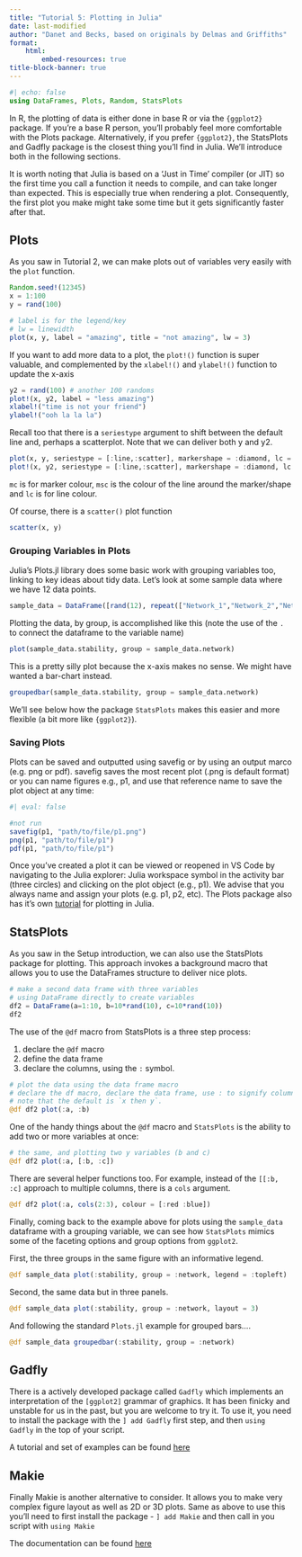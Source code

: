 ```yaml
---
title: "Tutorial 5: Plotting in Julia"
date: last-modified
author: "Danet and Becks, based on originals by Delmas and Griffiths"
format:
    html:
        embed-resources: true
title-block-banner: true
---
```


```julia
#| echo: false
using DataFrames, Plots, Random, StatsPlots
```

In R, the plotting of data is either done in base R or via the `{ggplot2}` package. If you're a base R person, you'll probably feel more comfortable with the Plots package. Alternatively, if you prefer `{ggplot2}`, the StatsPlots and Gadfly package is the closest thing you'll find in Julia. We'll introduce both in the following sections.

It is worth noting that Julia is based on a 'Just in Time' compiler (or JIT) so the first time you call a function it needs to compile, and can take longer than expected. This is especially true when rendering a plot. Consequently, the first plot you make might take some time but it gets significantly faster after that.

## Plots

As you saw in Tutorial 2, we can make plots out of variables very easily with the `plot` function.

```julia
Random.seed!(12345)
x = 1:100
y = rand(100)

# label is for the legend/key
# lw = linewidth
plot(x, y, label = "amazing", title = "not amazing", lw = 3)
```

If you want to add more data to a plot, the `plot!()` function is super valuable, and complemented by the `xlabel!()` and `ylabel!()` function to update the x-axis

```julia
y2 = rand(100) # another 100 randoms
plot!(x, y2, label = "less amazing")
xlabel!("time is not your friend")
ylabel!("ooh la la la")
```     

Recall too that there is a `seriestype` argument to shift between the default line and, perhaps a scatterplot.  Note that we can deliver both y and y2.

```julia
plot(x, y, seriestype = [:line,:scatter], markershape = :diamond, lc = :orange, mc = :black, msc = :orange, label = "Y")
plot!(x, y2, seriestype = [:line,:scatter], markershape = :diamond, lc = :blue, mc = :black,  msc = :blue, label = "Y2")
```

`mc` is for marker colour, `msc` is the colour of the line around the marker/shape and `lc` is for line colour.

Of course, there is a `scatter()` plot function

```julia
scatter(x, y)
```

### Grouping Variables in Plots

Julia's Plots.jl library does some basic work with grouping variables too, linking to key ideas about tidy data.  Let's look at some sample data where we have 12 data points.

```julia
sample_data = DataFrame([rand(12), repeat(["Network_1","Network_2","Network_3"],4)], ["stability", "network"])
```

Plotting the data, by group, is accomplished like this (note the use of the `.` to connect the dataframe to the variable name)

```julia
plot(sample_data.stability, group = sample_data.network)
```

This is a pretty silly plot because the x-axis makes no sense.  We might have wanted a bar-chart instead.

```julia
groupedbar(sample_data.stability, group = sample_data.network)
```

We'll see below how the package `StatsPlots` makes this easier and more flexible (a bit more like `{ggplot2}`).

### Saving Plots

Plots can be saved and outputted using savefig or by using an output marco (e.g. png or pdf). savefig saves the most recent plot (.png is default format) or you can name figures e.g., p1, and use that reference name to save the plot object at any time:

```julia
#| eval: false

#not run
savefig(p1, "path/to/file/p1.png")
png(p1, "path/to/file/p1")
pdf(p1, "path/to/file/p1")
```

Once you've created a plot it can be viewed or reopened in VS Code by navigating to the Julia explorer: Julia workspace symbol in the activity bar (three circles) and clicking on the plot object (e.g., p1). We advise that you always name and assign your plots (e.g. p1, p2, etc). The Plots package also has it's own [tutorial](https://docs.juliaplots.org/latest/tutorial/) for plotting in Julia.


## StatsPlots

As you saw in the Setup introduction, we can also use the StatsPlots package for plotting.  This approach invokes a background macro that allows you to use the DataFrames structure to deliver nice plots.


```julia
# make a second data frame with three variables
# using DataFrame directly to create variables
df2 = DataFrame(a=1:10, b=10*rand(10), c=10*rand(10))
df2
```

The use of the `@df` macro from StatsPlots is a three step process:

1. declare the `@df` macro
2. define the data frame
3. declare the columns, using the `:` symbol.

```julia
# plot the data using the data frame macro
# declare the df macro, declare the data frame, use : to signify columns
# note that the default is `x then y`.
@df df2 plot(:a, :b)
```

One of the handy things about the `@df` macro and `StatsPlots` is the ability to add two or more variables at once:

```julia
# the same, and plotting two y variables (b and c)
@df df2 plot(:a, [:b, :c])
```

There are several helper functions too.  For example, instead of the `[[:b, :c]` approach to multiple columns, there is a `cols` argument.

```julia
@df df2 plot(:a, cols(2:3), colour = [:red :blue])
```

Finally, coming back to the example above for plots using the `sample_data` dataframe with a grouping variable, we can see how `StatsPlots` mimics some of the faceting options and group options from `ggplot2`.

First, the three groups in the same figure with an informative legend.

```julia
@df sample_data plot(:stability, group = :network, legend = :topleft)
```

Second, the same data but in three panels.

```julia
@df sample_data plot(:stability, group = :network, layout = 3)
```

And following the standard `Plots.jl` example for grouped bars....

```julia
@df sample_data groupedbar(:stability, group = :network)
```

## Gadfly

There is a actively developed package called `Gadfly` which implements an interpretation of the `[ggplot2]` grammar of graphics.  It has been finicky and unstable for us in the past, but you are welcome to try it.  To use it, you need to install the package with the `] add Gadfly` first step, and then `using Gadfly` in the top of your script.

A tutorial and set of examples can be found [here](http://gadflyjl.org/v0.5/tutorial.html)

## Makie

Finally Makie is another alternative to consider. It allows you to make very complex figure layout as well as 2D or 3D plots. Same as above to use this you'll need to first install the package - `] add Makie` and then call in you script with `using Makie`

The documentation can be found [here](https://docs.makie.org/stable/)

